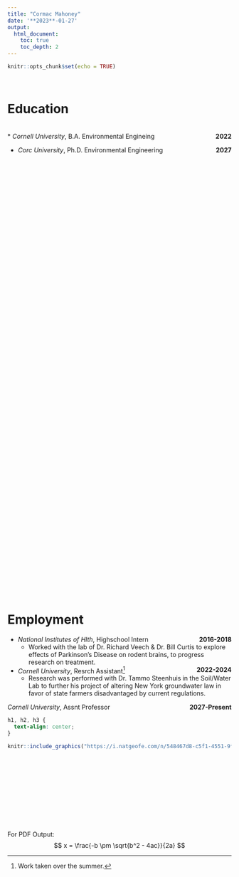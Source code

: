 ```yaml
---
title: "Cormac Mahoney"
date: '**2023**-01-27'
output: 
  html_document:
    toc: true
    toc_depth: 2
---
```


```r
knitr::opts_chunk$set(echo = TRUE)
```
<br>

# Education
<br>
* *Cornell University*, B.A. Environmental Engineing    [**2022**]{style="float:right"}

* *Corc University*, Ph.D. Environmental Engineering [**2027**]{style="float:right"}
















<br>
<br>
<br>
<br>
<br>
<br>
<br>
<br>
<br>
<br>
<br>
<br>
<br>
<br>
<br>
<br>
<br>
<br>
<br>

<br>

<br>
<br>
<br>
<br>
<br>

<br>
<br>
<br>
<br>
<br>
<br>
<br>
<br>
<br>
<br>
<br>
<br>
<br>
<br>
<br>
<br>
<br>
<br>
<br>
<br>
<br>
<br>
<br>
<br>
<br>
<br>
<br>
<br>
<br>
<br>

# Employment

* *National Institutes of Hlth*, Highschool Intern    [**2016-2018**]{style="float:right"}
  * Worked with the lab of Dr. Richard Veech & Dr. Bill Curtis to explore effects of Parkinson's Disease on rodent brains, to progress research on treatment.
  
* *Cornell University*, Resrch Assistant^[Work taken over the summer.]    [**2022-2024**]{style="float:right"} 
  * Research was performed with Dr. Tammo Steenhuis in the Soil/Water Lab to further his project of altering New York groundwater law in favor of state farmers disadvantaged by current regulations.

*Cornell University*, Assnt Professor  [**2027-Present**]{style="float:right"} 


```css
h1, h2, h3 {
  text-align: center;
}
```


```r
knitr::include_graphics("https://i.natgeofe.com/n/548467d8-c5f1-4551-9f58-6817a8d2c45e/NationalGeographic_2572187_square.jpg")
```

<br>
<br>
<br>
<br>
<br>
<br>
<br>
<br>
<br>

For PDF Output:
$$
x = \frac{-b \pm \sqrt{b^2 - 4ac}}{2a}
$$